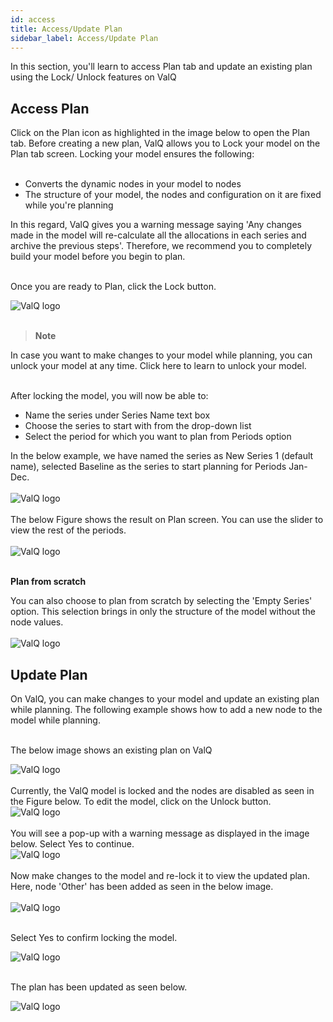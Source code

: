 ```yaml
---
id: access 
title: Access/Update Plan
sidebar_label: Access/Update Plan
---
```



In this section, you'll learn to access Plan tab and update an existing plan using the Lock/ Unlock features on ValQ 

## Access Plan 

<div style={{textAlign: 'justify'}}>
Click on the Plan icon as highlighted in the image below to open the Plan tab. Before creating a new plan, ValQ allows you to Lock your model
on the Plan tab screen. Locking your model ensures the following:
</div> <br />

 - Converts the dynamic nodes in your model to nodes
 - The structure of your model, the nodes and configuration on it are fixed while you're planning

<div style={{textAlign: 'justify'}}>
In this regard, ValQ gives you a warning message saying 'Any changes made in the model will re-calculate all the allocations in each series
and archive the previous steps'. Therefore, we recommend you to completely build your model before you begin to plan. 
</div> <br />

Once you are ready to Plan, click the Lock button.

<div style={{textAlign: 'center'}}>
  <Zoom>
<img alt="ValQ logo" src={useBaseUrl('/doc-images/plan/plan1.png')} />
  </Zoom>
</div> <br />

> **Note**
<div style={{textAlign: 'justify'}}>
In case you want to make changes to your model while planning, you can unlock your model at any time.
Click <Link to={useBaseUrl('docs/planning/access#update-plan')}>here</Link> to learn to unlock your model.
</div> <br />

After locking the model, you will now be able to:
 - Name the series under Series Name text box
 - Choose the series to start with from the drop-down list
 - Select the period for which you want to plan from Periods option  

<div style={{textAlign: 'justify'}}>
In the below example, we have named the series as New Series 1 (default name), selected Baseline as the series to start planning for Periods
Jan-Dec.
</div> <br />

<div style={{textAlign: 'center'}}>
  <Zoom>
<img alt="ValQ logo" src={useBaseUrl('/doc-images/plan/plan2.png')} />
  </Zoom>
</div> <br />
 
<div style={{textAlign: 'justify'}}>
The below Figure shows the result on Plan screen. You can use the slider to view the rest of the periods. 
</div> <br />
<div style={{textAlign: 'center'}}>
  <Zoom>
<img alt="ValQ logo" src={useBaseUrl('/doc-images/plan/plan3.png')} />
  </Zoom>
</div> <br />

**Plan from scratch**
<div style={{textAlign: 'justify'}}>
You can also choose to plan from scratch by selecting the 'Empty Series' option. This selection brings in only the structure of the model
without the node values.
</div> <br />

<div style={{textAlign: 'center'}}>
  <Zoom>
<img alt="ValQ logo" src={useBaseUrl('/doc-images/plan/plan3.1.png')} />
  </Zoom>
</div> 

## Update Plan

<div style={{textAlign: 'justify'}}>
On ValQ, you can make changes to your model and update an existing plan while planning. The following example shows how to add a 
new node to the model while planning.
</div> <br />

The below image shows an existing plan on ValQ

<div style={{textAlign: 'center'}}>
  <Zoom>
<img alt="ValQ logo" src={useBaseUrl('/doc-images/plan/plan22.1.png')} />
  </Zoom>
</div> <br />

<div style={{textAlign: 'justify'}}>
Currently, the ValQ model is locked and the nodes are disabled as seen in the Figure below. 
To edit the model, click on the Unlock button.
</ div> <br />

<div style={{textAlign: 'center'}}>
  <Zoom>
<img alt="ValQ logo" src={useBaseUrl('/doc-images/plan/plan22.png')} />
  </Zoom>
</div> <br />

<div style={{textAlign: 'justify'}}>
You will see a pop-up with a warning message as displayed in the image below. Select Yes to continue.
</ div> <br />

<div style={{textAlign: 'center'}}>
  <Zoom>
<img alt="ValQ logo" src={useBaseUrl('/doc-images/plan/plan23.png')} />
  </Zoom>
</div> <br />

<div style={{textAlign: 'justify'}}>
Now make changes to the model and re-lock it to view the updated plan.
Here, node 'Other' has been added as seen in the below image.
</div> <br />

<div style={{textAlign: 'center'}}>
  <Zoom>
<img alt="ValQ logo" src={useBaseUrl('/doc-images/plan/plan24.png')} />
  </Zoom>
</div> <br />

Select Yes to confirm locking the model.

<div style={{textAlign: 'center'}}>
  <Zoom>
<img alt="ValQ logo" src={useBaseUrl('/doc-images/plan/plan25.png')} />
  </Zoom>
</div> <br />

The plan has been updated as seen below.

<div style={{textAlign: 'center'}}>
  <Zoom>
<img alt="ValQ logo" src={useBaseUrl('/doc-images/plan/plan26.png')} />
  </Zoom>
</div>
